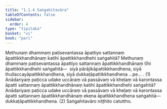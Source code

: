 ```yaml
---
title: "1.1.4 Saṅgahitavāra"
tableOfContents: false
sidebar:
  order: 4
type: "tipitaka"
basket: "vi"
book: "pari"
---
```



<DynamicBreadcrumb />

<Division number="183" book="pari">

<Paragraph number="576" book="pari">
Methunaṃ dhammaṃ paṭisevantassa āpattiyo sattannaṃ āpattikkhandhānaṃ katihi āpattikkhandhehi saṅgahitā? Methunaṃ dhammaṃ paṭisevantassa āpattiyo sattannaṃ āpattikkhandhānaṃ tīhi āpattikkhandhehi saṅgahitā—  siyā pārājikāpattikkhandhena, siyā thullaccayāpattikkhandhena, siyā dukkaṭāpattikkhandhena …pe… . (1)
</Paragraph>

<Paragraph number="577" book="pari">
Anādariyaṃ paṭicca udake uccāraṃ vā passāvaṃ vā kheḷaṃ vā karontassa āpatti sattannaṃ āpattikkhandhānaṃ katihi āpattikkhandhehi saṅgahitā? Anādariyaṃ paṭicca udake uccāraṃ vā passāvaṃ vā kheḷaṃ vā karontassa āpatti sattannaṃ āpattikkhandhānaṃ ekena āpattikkhandhena saṅgahitā—  dukkaṭāpattikkhandhena. (2)

</Paragraph>
</Division>

<Paragraph number="578" type="center" book="pari">
Saṅgahitavāro niṭṭhito catuttho.
</Paragraph>